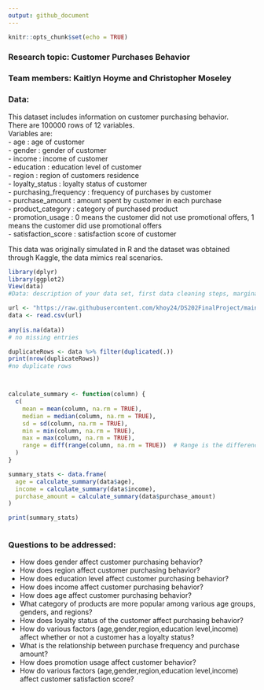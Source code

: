 ```yaml
---
output: github_document
---
```


```r
knitr::opts_chunk$set(echo = TRUE)
```

### Research topic: Customer Purchases Behavior  

### Team members: Kaitlyn Hoyme and Christopher Moseley  

### Data:   

This dataset includes information on customer purchasing behavior.  
 There are 100000 rows of 12 variables.  
 Variables are:  
 - age : age of customer   
 - gender : gender of customer  
 - income : income of customer  
 - education : education level of customer  
 - region : region of customers residence  
 - loyalty_status : loyalty status of customer  
 - purchasing_frequency : frequency of purchases by customer  
 - purchase_amount : amount spent by customer in each purchase  
 - product_category : category of purchased product  
 - promotion_usage : 0 means the customer did not use promotional offers, 1 means the customer did use promotional offers  
 - satisfaction_score : satisfaction score of customer  
 
 This data was originally simulated in R and the dataset was obtained through Kaggle, the data mimics real scenarios.  


```r
library(dplyr)
library(ggplot2)
View(data)
#Data: description of your data set, first data cleaning steps, marginal summaries;

url <- "https://raw.githubusercontent.com/khoy24/DS202FinalProject/main/customer_data.csv"
data <- read.csv(url)
 
any(is.na(data))
# no missing entries

duplicateRows <- data %>% filter(duplicated(.))
print(nrow(duplicateRows))
#no duplicate rows



calculate_summary <- function(column) {
  c(
    mean = mean(column, na.rm = TRUE),
    median = median(column, na.rm = TRUE),
    sd = sd(column, na.rm = TRUE),
    min = min(column, na.rm = TRUE),
    max = max(column, na.rm = TRUE),
    range = diff(range(column, na.rm = TRUE))  # Range is the difference between max and min
  )
}

summary_stats <- data.frame(
  age = calculate_summary(data$age),
  income = calculate_summary(data$income),
  purchase_amount = calculate_summary(data$purchase_amount)
)

print(summary_stats)



```

  
### Questions to be addressed: 

- How does gender affect customer purchasing behavior?
 - How does region affect customer purchasing behavior?
 - How does education level affect customer purchasing behavior?
 - How does income affect customer purchasing behavior?
 - How does age affect customer purchasing behavior?
 - What category of products are more popular among various age groups, genders, and regions?
 - How does loyalty status of the customer affect purchasing behavior?
 - How do various factors (age,gender,region,education level,income) affect whether or not a customer has a loyalty status?
 - What is the relationship between purchase frequency and purchase amount?
 - How does promotion usage affect customer behavior?
 - How do various factors (age,gender,region,education level,income) affect customer satisfaction score?
  
